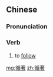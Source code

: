 ==Chinese==
{{zh-forms|s=循着}}

===Pronunciation===
{{zh-pron
|m=xúnzhe
|cat=v
}}

===Verb===
{{zh-verb}}

# to [[follow]]

[[mg:循著]]
[[zh:循著]]